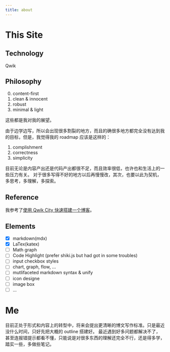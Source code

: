 ```yaml
---
title: about
---
```


# This Site

## Technology

Qwik

## Philosophy

0. content-first
1. clean & innocent
2. robust
3. minimal & light

这些都是我对我的展望。

由于边学边写，所以会出现很多割裂的地方，而且的确很多地方都完全没有达到我的目标，但是，我觉得我的 roadmap 应该是这样的：

1. complishment
2. correctness
3. simplicity

目前无论是内容产出还是代码产出都很不足，而且效率很低，也许也和生活上的一些压力有关。
对于很多写得不好的地方以后再慢慢改，其次，也要以此为契机，多思考，多理解，多探索。

## Reference

我参考了[使用 Qwik City 快速搭建一个博客](https://blog.sww.moe/post/qwik-blog/)。

## Elements 

- [x] markdown(mdx)
- [x] LaTex(katex)
- [ ] Math graph
- [ ] Code Highlight (prefer shiki.js but had got in some troubles)
- [ ] input checkbox styles
- [ ] chart, graph, flow, ...
- [ ] mutlifaceted markdown syntax & unify 
- [ ] icon designe
- [ ] image box
- [ ] ...

# Me

目前正处于形式和内容上的转型中，将来会提出更清晰的博文写作标准。只是最近没什么时间，只好先把大概的 outline 搭建好。
最近遇到好多问题都解决不了，甚至连报错提示都看不懂，只能说是对很多东西的理解还完全不行，还是得多学，踏实一些，多做些笔记。
